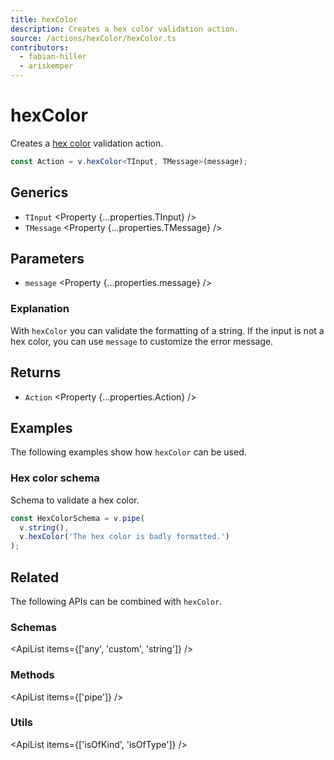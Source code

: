 ```yaml
---
title: hexColor
description: Creates a hex color validation action.
source: /actions/hexColor/hexColor.ts
contributors:
  - fabian-hiller
  - ariskemper
---
```



# hexColor

Creates a [hex color](https://en.wikipedia.org/wiki/Web_colors#Hex_triplet) validation action.

```ts
const Action = v.hexColor<TInput, TMessage>(message);
```

## Generics

- `TInput` <Property {...properties.TInput} />
- `TMessage` <Property {...properties.TMessage} />

## Parameters

- `message` <Property {...properties.message} />

### Explanation

With `hexColor` you can validate the formatting of a string. If the input is not a hex color, you can use `message` to customize the error message.

## Returns

- `Action` <Property {...properties.Action} />

## Examples

The following examples show how `hexColor` can be used.

### Hex color schema

Schema to validate a hex color.

```ts
const HexColorSchema = v.pipe(
  v.string(),
  v.hexColor('The hex color is badly formatted.')
);
```

## Related

The following APIs can be combined with `hexColor`.

### Schemas

<ApiList items={['any', 'custom', 'string']} />

### Methods

<ApiList items={['pipe']} />

### Utils

<ApiList items={['isOfKind', 'isOfType']} />
